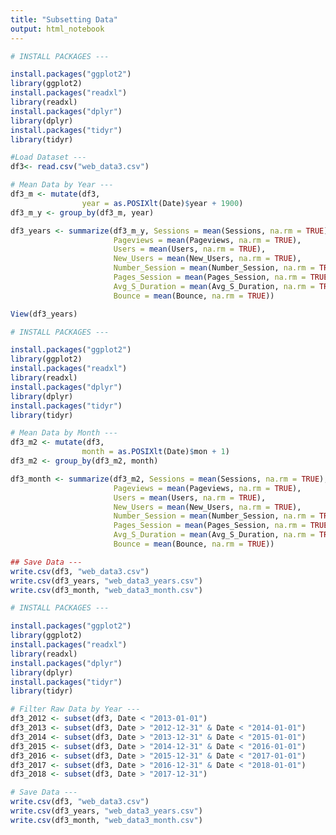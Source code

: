 ---
title: "Subsetting Data"
output: html_notebook
---

```{r}

# INSTALL PACKAGES ---

install.packages("ggplot2")
library(ggplot2)
install.packages("readxl")
library(readxl)
install.packages("dplyr")
library(dplyr)
install.packages("tidyr")
library(tidyr)

#Load Dataset ---
df3<- read.csv("web_data3.csv")

# Mean Data by Year ---
df3_m <- mutate(df3, 
                year = as.POSIXlt(Date)$year + 1900)
df3_m_y <- group_by(df3_m, year)

df3_years <- summarize(df3_m_y, Sessions = mean(Sessions, na.rm = TRUE), 
                       Pageviews = mean(Pageviews, na.rm = TRUE),
                       Users = mean(Users, na.rm = TRUE), 
                       New_Users = mean(New_Users, na.rm = TRUE),
                       Number_Session = mean(Number_Session, na.rm = TRUE),
                       Pages_Session = mean(Pages_Session, na.rm = TRUE),
                       Avg_S_Duration = mean(Avg_S_Duration, na.rm = TRUE),
                       Bounce = mean(Bounce, na.rm = TRUE))

View(df3_years)

```

```{r}

# INSTALL PACKAGES ---

install.packages("ggplot2")
library(ggplot2)
install.packages("readxl")
library(readxl)
install.packages("dplyr")
library(dplyr)
install.packages("tidyr")
library(tidyr)

# Mean Data by Month ---
df3_m2 <- mutate(df3, 
                month = as.POSIXlt(Date)$mon + 1)
df3_m2 <- group_by(df3_m2, month)

df3_month <- summarize(df3_m2, Sessions = mean(Sessions, na.rm = TRUE), 
                       Pageviews = mean(Pageviews, na.rm = TRUE),
                       Users = mean(Users, na.rm = TRUE), 
                       New_Users = mean(New_Users, na.rm = TRUE),
                       Number_Session = mean(Number_Session, na.rm = TRUE),
                       Pages_Session = mean(Pages_Session, na.rm = TRUE),
                       Avg_S_Duration = mean(Avg_S_Duration, na.rm = TRUE),
                       Bounce = mean(Bounce, na.rm = TRUE))

## Save Data ---
write.csv(df3, "web_data3.csv")
write.csv(df3_years, "web_data3_years.csv")
write.csv(df3_month, "web_data3_month.csv")

```

```{r}

# INSTALL PACKAGES ---

install.packages("ggplot2")
library(ggplot2)
install.packages("readxl")
library(readxl)
install.packages("dplyr")
library(dplyr)
install.packages("tidyr")
library(tidyr)

# Filter Raw Data by Year ---
df3_2012 <- subset(df3, Date < "2013-01-01")
df3_2013 <- subset(df3, Date > "2012-12-31" & Date < "2014-01-01")
df3_2014 <- subset(df3, Date > "2013-12-31" & Date < "2015-01-01")
df3_2015 <- subset(df3, Date > "2014-12-31" & Date < "2016-01-01")
df3_2016 <- subset(df3, Date > "2015-12-31" & Date < "2017-01-01")
df3_2017 <- subset(df3, Date > "2016-12-31" & Date < "2018-01-01")
df3_2018 <- subset(df3, Date > "2017-12-31")

# Save Data ---
write.csv(df3, "web_data3.csv")
write.csv(df3_years, "web_data3_years.csv")
write.csv(df3_month, "web_data3_month.csv")

```
